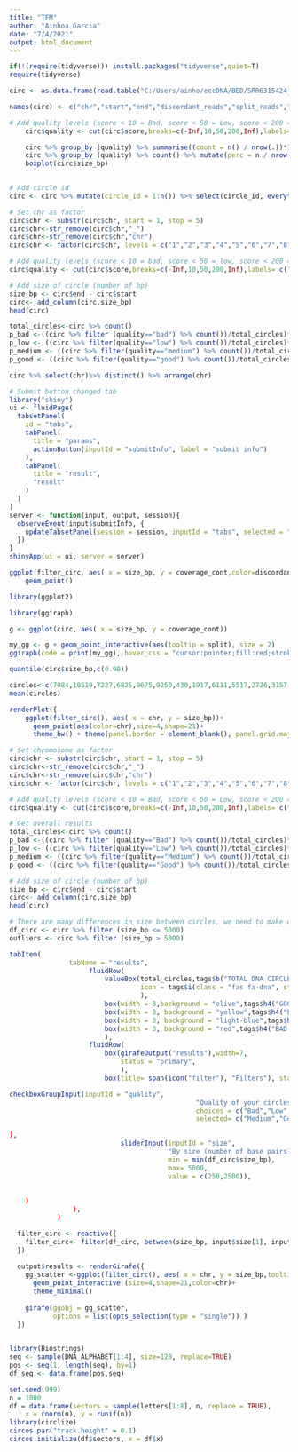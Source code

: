 ```yaml
---
title: "TFM"
author: "Ainhoa Garcia"
date: "7/4/2021"
output: html_document
---
```


```r
if(!(require(tidyverse))) install.packages("tidyverse",quiet=T)
require(tidyverse)
```



```r
circ <- as.data.frame(read.table("C:/Users/ainho/eccDNA/BED/SRR6315424_unknown_circle.bed",header = FALSE, sep="\t",stringsAsFactors=FALSE))

names(circ) <- c("chr","start","end","discordant_reads","split_reads","score","coverage_mean","coverage_sd","coverage_start", "coverage_end","coverage_cont")

# Add quality levels (score < 10 = Bad, score < 50 = Low, score < 200 = Medium, score > 200 = Good)
    circ$quality <- cut(circ$score,breaks=c(-Inf,10,50,200,Inf),labels= c("Bad","Low", "Medium", "Good"),right = FALSE)

    circ %>% group_by (quality) %>% summarise((count = n() / nrow(.))*100)
    circ %>% group_by (quality) %>% count() %>% mutate(perc = n / nrow(circ)) -> circ_quality
    boxplot(circ$size_bp)
    
```



```r
# Add circle id
circ <- circ %>% mutate(circle_id = 1:n()) %>% select(circle_id, everything())

```

```r
# Set chr as factor
circ$chr <- substr(circ$chr, start = 1, stop = 5)
circ$chr<-str_remove(circ$chr,"_")
circ$chr<-str_remove(circ$chr,"chr")
circ$chr <- factor(circ$chr, levels = c("1","2","3","4","5","6","7","8","9","10","11","12","13","14","15","16","17","18","19","20","21","22","Un","M","X","Y"))
```

```r
# Add quality levels (score < 10 = bad, score < 50 = low, score < 200 = medium, score > 200 = high)
circ$quality <- cut(circ$score,breaks=c(-Inf,10,50,200,Inf),labels= c("bad","low", "medium", "good"),right = FALSE)

# Add size of circle (number of bp)
size_bp <- circ$end - circ$start
circ<- add_column(circ,size_bp)
head(circ)
```

```r
total_circles<-circ %>% count()
p_bad <-((circ %>% filter (quality=="bad") %>% count())/total_circles)*100
p_low <- ((circ %>% filter(quality=="low") %>% count())/total_circles)*100
p_medium <- ((circ %>% filter(quality=="medium") %>% count())/total_circles)*100
p_good <- ((circ %>% filter(quality=="good") %>% count())/total_circles)*100
```

```r
circ %>% select(chr)%>% distinct() %>% arrange(chr)
```

```r

# Submit button changed tab
library("shiny")
ui <- fluidPage(
  tabsetPanel(
    id = "tabs",
    tabPanel(
      title = "params",
      actionButton(inputId = "submitInfo", label = "submit info")
    ),
    tabPanel(
      title = "result",
      "result"
    )
  )
)
server <- function(input, output, session){
  observeEvent(input$submitInfo, {
    updateTabsetPanel(session = session, inputId = "tabs", selected = "result")
  })
}
shinyApp(ui = ui, server = server)

```



```r
ggplot(filter_circ, aes( x = size_bp, y = coverage_cont,color=discordant_reads))+
    geom_point()
```

```r
library(ggplot2)

library(ggiraph)

g <- ggplot(circ, aes( x = size_bp, y = coverage_cont))

my_gg <- g + geom_point_interactive(aes(tooltip = split), size = 2)
ggiraph(code = print(my_gg), hover_css = "cursor:pointer;fill:red;stroke:red;")
```

```r
quantile(circ$size_bp,c(0.90))
```

```r
circles<-c(7984,10519,7227,6825,9675,9250,430,1917,6111,5517,2726,3157,1337,623,617,512,2896,1058,787,5490,2469,1577,625,350,254,471,601,404,454,508,2479,326,4497,3026,2978,1786,4627,5855)
mean(circles)
```


```r
renderPlot({
    ggplot(filter_circ(), aes( x = chr, y = size_bp))+
      geom_point(aes(color=chr),size=4,shape=21)+
      theme_bw() + theme(panel.border = element_blank(), panel.grid.major = element_blank(),panel.grid.minor = element_blank(), axis.line = element_line(colour = "black"))
```

```r

# Set chromosome as factor
circ$chr <- substr(circ$chr, start = 1, stop = 5)
circ$chr<-str_remove(circ$chr,"_")
circ$chr<-str_remove(circ$chr,"chr")
circ$chr <- factor(circ$chr, levels = c("1","2","3","4","5","6","7","8","9","10","11","12","13","14","15","16","17","18","19","20","21","22","Un","M","X","Y"))

# Add quality levels (score < 10 = Bad, score < 50 = Low, score < 200 = Medium, score > 200 = Good)
circ$quality <- cut(circ$score,breaks=c(-Inf,10,50,200,Inf),labels= c("Bad","Low", "Medium", "Good"),right = FALSE)

# Get overall results
total_circles<-circ %>% count()
p_bad <-((circ %>% filter (quality=="Bad") %>% count())/total_circles)*100
p_low <- ((circ %>% filter(quality=="Low") %>% count())/total_circles)*100
p_medium <- ((circ %>% filter(quality=="Medium") %>% count())/total_circles)*100
p_good <- ((circ %>% filter(quality=="Good") %>% count())/total_circles)*100

# Add size of circle (number of bp)
size_bp <- circ$end - circ$start
circ<- add_column(circ,size_bp)
head(circ)

# There are many differences in size between circles, we need to make different graphs
df_circ <- circ %>% filter (size_bp <= 5000)
outliers <- circ %>% filter (size_bp > 5000)


```


```r
tabItem(
               tabName = "results",
                    fluidRow(
                        valueBox(total_circles,tags$b("TOTAL DNA CIRCLES"), color="maroon",
                                 icon = tags$i(class = "fas fa-dna", style="font-size: 50px")
                                 ),
                        box(width = 3,background = "olive",tags$h4("GOOD:",paste0(round(p_good,2),"%"))),
                        box(width = 3, background = "yellow",tags$h4("LOW:", paste0(round(p_low,2),"%"))),
                        box(width = 3, background = "light-blue",tags$h4("MEDIUM:",paste0(round(p_medium,2),"%"))),
                        box(width = 3, background = "red",tags$h4("BAD:", paste0(round(p_bad,2),"%"))),
                        ),
                    fluidRow(
                        box(girafeOutput("results"),width=7,
                            status = "primary",
                            ),
                        box(title= span(icon("filter"), "Filters"), status = "warning", width = 5,
```


```r
checkboxGroupInput(inputId = "quality",
                                               "Quality of your circles:",
                                               choices = c("Bad","Low","Medium","Good"),
                                               selected= c("Medium","Good")
```


```r
),
                            sliderInput(inputId = "size",
                                        "By size (number of base pairs):",
                                        min = min(df_circ$size_bp),
                                        max= 5000,
                                        value = c(250,2500)),
                            
                           
    )
                ),
            )
```

```r
    
  filter_circ <- reactive({
    filter_circ<- filter(df_circ, between(size_bp, input$size[1], input$size[2]), quality == input$quality)
  })
  
  output$results <- renderGirafe({
    gg_scatter <-ggplot(filter_circ(), aes( x = chr, y = size_bp,tooltip=split_reads,data_id=split_reads))+
      geom_point_interactive (size=4,shape=21,color=chr)+
      theme_minimal()
    
    girafe(ggobj = gg_scatter,
           options = list(opts_selection(type = "single")) )
  })
  
```


```r
library(Biostrings)
seq <- sample(DNA_ALPHABET[1:4], size=120, replace=TRUE)
pos <- seq(1, length(seq), by=1)
df_seq <- data.frame(pos,seq)
```


```r
set.seed(999)
n = 1000
df = data.frame(sectors = sample(letters[1:8], n, replace = TRUE),
    x = rnorm(n), y = runif(n))
library(circlize)
circos.par("track.height" = 0.1)
circos.initialize(df$sectors, x = df$x)
```